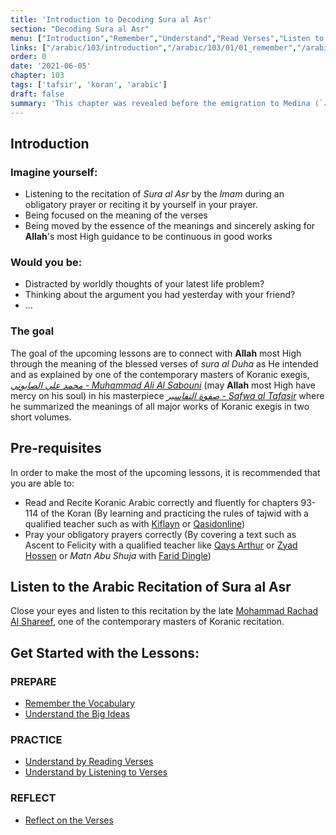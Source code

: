 ```yaml
---
title: 'Introduction to Decoding Sura al Asr'
section: "Decoding Sura al Asr"
menu: ["Introduction","Remember","Understand","Read Verses","Listen to Verses","Apply the Verses","Reflect on the Verses"]
links: ["/arabic/103/introduction","/arabic/103/01/01_remember","/arabic/103/01/02_understand","/arabic/103/02/01_read-verses","/arabic/103/02/02_listen-verses","/arabic/103/02/03_apply-verses","/arabic/103/03/01_reflect-verses"]
order: 0
date: '2021-06-05'
chapter: 103
tags: ['tafsir', 'koran', 'arabic']
draft: false
summary: 'This chapter was revealed before the emigration to Medina (`مكية`). It comes with a goal of succinct advice, clarifying the reason for mankind's happiness or distress and indicating victory in this life versus loss and perdition.'
---
```


## Introduction
### Imagine yourself:
- Listening to the recitation of *Sura al Asr* by the *Imam* during an obligatory prayer or reciting it by yourself in your prayer.
- Being focused on the meaning of the verses
- Being moved by the essence of the meanings and sincerely asking for **Allah**'s most High guidance to be continuous in good works

### Would you be:
- Distracted by worldly thoughts of your latest life problem? 
- Thinking about the argument you had yesterday with your friend?
- ...

### The goal
The goal of the upcoming lessons are to connect with **Allah** most High through the meaning of the blessed verses of *sura al Duha* as He intended and as explained by one of the contemporary masters of Koranic exegis, [*محمد علي الصابوني - Muhammad Ali Al Sabouni*](https://ar.wikipedia.org/wiki/%D9%85%D8%AD%D9%85%D8%AF_%D8%B9%D9%84%D9%8A_%D8%A7%D9%84%D8%B5%D8%A7%D8%A8%D9%88%D9%86%D9%8A) (may **Allah** most High have mercy on his soul) in his masterpiece [*صفوة التفاسير - Safwa al Tafasir*](https://ar.wikipedia.org/wiki/%D8%B5%D9%81%D9%88%D8%A9_%D8%A7%D9%84%D8%AA%D9%81%D8%A7%D8%B3%D9%8A%D8%B1#:~:text=%D8%B5%D9%81%D9%88%D8%A9%20%D8%A7%D9%84%D8%AA%D9%81%D8%A7%D8%B3%D9%8A%D8%B1%20%D9%83%D8%AA%D8%A7%D8%A8%20%D9%81%D9%8A%20%D8%B9%D9%84%D9%85,%D8%A3%D9%82%D9%88%D8%A7%D9%84%20%D8%A3%D8%A6%D9%85%D8%A9%20%D8%A7%D9%84%D8%AA%D9%81%D8%B3%D9%8A%D8%B1%D8%8C%20%D8%A8%D8%A3%D8%B3%D9%84%D9%88%D8%A8%20%D9%85%D9%8A%D8%B3%D8%B1) where he summarized the meanings of all major works of Koranic exegis in two short volumes.

## Pre-requisites
In order to make the most of the upcoming lessons, it is recommended that you are able to:
- Read and Recite Koranic Arabic correctly and fluently for chapters 93-114 of the Koran (By learning and practicing the rules of tajwid with a qualified teacher such as with [Kiflayn](https://kiflayn.com/product/one-on-one-tajweed-level-2-the-juz-amma/) or [Qasidonline](https://qasidonline.com/product/tajweed-pronunciation/))
- Pray your obligatory prayers correctly (By covering a text such as Ascent to Felicity with a qualified teacher like [Qays Arthur](https://www.qaysarthur.net/#texts) or [Zyad Hossen](https://kiflayn.com/product/ascent-to-felicity-part-1-purification-and-prayer-zyad-hossen/) or *Matn Abu Shuja* with [Farid Dingle](https://kiflayn.com/product/essentials-of-purity-prayer-and-fasting-matn-abu-shuja-part-1-farid-dingle/))

## Listen to the Arabic Recitation of Sura al Asr
Close your eyes and listen to this recitation by the late [Mohammad Rachad Al Shareef](https://qurancentral.com/audio/mohammad-rachad-al-shareef/), one of the contemporary masters of Koranic recitation. 
<FullAudioPlayer title="Recitation of Sura al Duha" author="Mohammad Rachad Al Shareef" episode="Chapter 103" audio="/static/audio/103 Al-Asr.mp3"/>

## Get Started with the Lessons:
### PREPARE
- [Remember the Vocabulary](/arabic/103/01/01_remember)
- [Understand the Big Ideas](/arabic/103/01/02_understand)
### PRACTICE
- [Understand by Reading Verses](/arabic/103/02/01_read-verses)
- [Understand by Listening to Verses](/arabic/103/02/02_listen-verses) 
### REFLECT
- [Reflect on the Verses](/arabic/103/03/01_reflect-verses)  